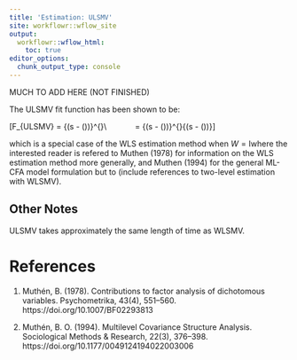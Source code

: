 ```yaml
---
title: 'Estimation: ULSMV'
site: workflowr::wflow_site
output:
  workflowr::wflow_html:
    toc: true
editor_options:
  chunk_output_type: console
---
```


MUCH TO ADD HERE (NOT FINISHED)

The ULSMV fit function has been shown to be:

\[F_{ULSMV} = {\left(s - \sigma(\hat\theta)\right)}^{\prime}\mathrm{I}{\left(s - \sigma(\hat\theta)\right)}\\
\ \ \ \ \ \ \ \ \ \ \ \ = {\left(s - \sigma(\hat\theta)\right)}^{\prime}{\left(s - \sigma(\hat\theta)\right)}\]

which is a special case of the WLS estimation method when $W = \mathrm{I}$where the interested reader is refered to Muthen (1978) for information on the WLS estimation method more generally, and Muthen (1994)  for the general ML-CFA model formulation but to (include references to two-level estimation with WLSMV).


## Other Notes

ULSMV takes approximately the same length of time as WLSMV.

# References


1. Muthén, B. (1978). Contributions to factor analysis of dichotomous variables. Psychometrika, 43(4), 551–560. https://doi.org/10.1007/BF02293813

2. Muthén, B. O. (1994). Multilevel Covariance Structure Analysis. Sociological Methods & Research, 22(3), 376–398. https://doi.org/10.1177/0049124194022003006

